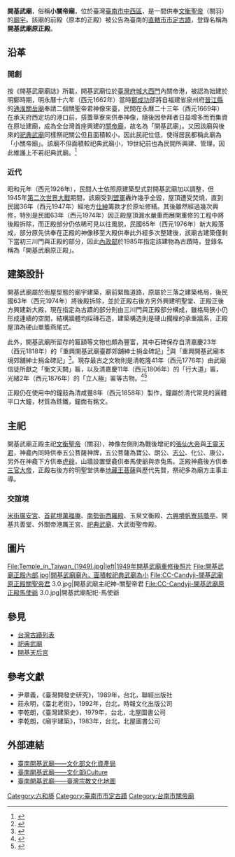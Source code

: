 {{tw monument
|name= 開基武廟原正殿
|formername=
|image=2021年的開基武廟.jpg
|imagename=開基武廟原正殿
{{Infobox mapframe|tyep=shape|zoom=15|frame-width=280}}
|othername=
|formalname=
|level=直轄市定古蹟
|class=寺廟
|time=[[File:Flag_of_Ming_Cheng.svg|24px]] 明永曆二十三年（1669年）
|location={{TWN}}台南市中西區新美街114號
|open=
|cost=
|website=
| wikidata=[[Wikidata:Q107574917|Q107574917]]
|coordinates={{coord|22.996442|N|120.200831|E|type:landmark|display=it}}
|reg_url =https://nchdb.boch.gov.tw/assets/overview/monument/19851127000049
}}
'''開基武廟'''，俗稱'''小關帝廟'''，位於臺灣[[臺南市|臺南市]][[中西區_(台灣)|中西區]]，是一間供奉[[文衡聖帝|文衡聖帝]]（關羽）的[[廟宇|廟宇]]。該廟的前殿（原本的正殿）被公告為臺南的[[臺南市文化資產|直轄市市定古蹟]]，登錄名稱為'''開基武廟原正殿'''。

==沿革==
===開創===
按《開基武廟廟誌》所載，開基武廟位於[[臺灣府城大西門|臺灣府城大西門]]內關帝港，被認為始建於明鄭時期，明永曆十六年（西元1662年）當時[[鄭成功|鄭成功]]部將自福建省泉州府[[晉江縣|晉江縣]]的[[通淮關岳廟|通淮關岳廟]]奉請二個關聖帝君神像來臺，民間在永曆二十三年（西元1669年）在承天府西定坊的港口前，搭蓋草寮來供奉神像，隨後因參拜者日益增多而而集資在原址建廟，成為全台灣首座興建的[[關帝廟|關帝廟]]，故名為「開基武廟」。又因該廟與後來的[[祀典武廟|祀典武廟]]同樣祭祀關公但且面積較小，因此民祀位低，使得居民都稱此廟為「小關帝廟」。該廟不但面積較祀典武廟小，19世紀前也為民間所興建、管理，因此維護上不若祀典武廟。<ref>{{Cite book|title=〈台南市大小關帝廟在文獻中的里坊釐辨〉|author=陳昭吟|publisher=《臺灣文獻季刊》|year=2009年9月|isbn=|location=臺南市|pages=135-170|language=zh-tw}}</ref>

===近代===
昭和元年（西元1926年），民間人士依照原建築型式對開基武廟加以調整，但1945年[[第二次世界大戰|第二次世界大戰]]期間，該廟受到[[盟軍|盟軍]]轟炸幾乎全毀，屋頂遭受焚燒，直到民國36年（西元1947年）經地方[[仕紳|仕紳]]籌款才於原址修繕。其後雖然經過幾次興修，特別是民國63年（西元1974年）因正殿屋頂漏水嚴重而展開重修的工程中將後殿拆除，而正殿部分仍依稀可見以往風貌，民國65年（西元1976年）新大殿落成，部分原先供奉在正殿的神像移至大殿供奉此外經多次整建後，該廟古建築僅剩下當初三川門與正殿的部分，因此[[中華民國內政部|內政部]]於1985年指定該建物為古蹟時，登錄名稱為「開基武廟原正殿」。

==建築設計==
開基武廟屬於街屋型態的廟宇建築，廟前緊臨道路，原屬於三落之建築格局，後民國63年（西元1974年）將後殿拆除，並於正殿右後方另外興建明聖堂、正殿正後方興建新大殿，現在指定為古蹟的部分則由三川門與正殿部分構成，雖格局狹小仍形成連續的空間，結構牆體均採磚石造，建築構造則是硬山擱檁的承重牆系，正殿屋頂為硬山單簷燕尾式。

此外，開基武廟所留存的匾額等文物也頗為豐富，其中石碑保存自清嘉慶23年（西元1818年）的「重興開基武廟臺郡郊舖紳士捐金碑記」<ref>{{Cite web|url=https://tm.ncl.edu.tw/article?u=014_002_0000007204|title=重興開基武廟臺郡郊舖紳士捐金碑記|author=國家圖書館 臺灣記憶|date=2021-11-27|access-date=2021-11-27|archive-date=2021-01-20|archive-url=https://web.archive.org/web/20210120005244/https://tm.ncl.edu.tw/article?u=014_002_0000007204|dead-url=no}}</ref>與「重興開基武廟本境郊舖紳士捐金碑記」<ref>{{Cite web|url=https://memory.culture.tw/Home/Detail?Id=107000021397&IndexCode=MOCCOLLECTIONS|title=重興開基武廟本境郊舖紳士捐金碑記|author=國家文化記憶庫|date=2021-11-27|access-date=2021-11-27|archive-date=2021-11-27|archive-url=https://web.archive.org/web/20211127091626/https://memory.culture.tw/Home/Detail?Id=107000021397&IndexCode=MOCCOLLECTIONS|dead-url=no}}</ref>。現存最古之文物則是清乾隆41年（西元1776年）由武廟信徒所獻之「衡文天闕」匾，以及清嘉慶11年（西元1806年）的「行大道」匾，光緒2年（西元1876年）的「立人極」匾等古物。<ref>{{Cite book|title=《臺南開基武廟志》|author=陳奮雄|publisher=臺南開基武廟|year=2002|isbn=|location=臺南市|pages=|language=zh-tw}}</ref><ref>{{Cite book|title=《台南市第三級古蹟開基武廟調查研究及修護計畫》|author=|publisher=國立成功大學建築學系|year=1987|isbn=|location=臺南市|pages=|language=zh-tw}}</ref>

正殿仍在使用中的鐘鼓為清咸豐8年（西元1858年）製作，鐘屬於清代常見的圓體平口大鐘，材質為鉎鐵，鐘面有銘文。
==主祀==
開基武廟正殿主祀[[文衡聖帝|文衡聖帝]]（關羽），神像左側則為戰後增祀的[[張仙大帝|張仙大帝]]與[[王靈天君|王靈天君]]，神龕內同時供奉五公菩薩神牌，五公菩薩為寶公、朗公、[[志公禅师|志公]]、化公、康公，另外在神龕下方供奉[[虎爺|虎爺]]，山牆設置壁龕供奉馬使爺與赤兔馬。正殿神龕後方供奉[[三官大帝|三官大帝]]，正殿右後方的明聖堂供奉[[地藏王菩薩|地藏王菩薩]]與歷代先賢，祭祀多為廟方主事主導。
===交誼境===
[[米街廣安宮|米街廣安宮]]、[[首貮境萬福庵|首貮境萬福庵]]、[[南勢街西羅殿|南勢街西羅殿]]、玉泉文衡殿、[[六興境帆寮慈蔭亭|六興境帆寮慈蔭亭]]、開基共善堂、外關帝港厲王宮、[[祀典武廟|祀典武廟]]、大武街聖帝殿。

==圖片==
<gallery mode="packed" heights="180">
File:Temple_in_Taiwan_(1949).jpg|left|1949年開基武廟重修後照片
File:開基武廟正殿內部.jpg|開基武廟廟內，面積較祀典武廟為小
File:CC-Candyji-開基武廟原正殿關聖帝君 3.0.jpg|開基武廟主祀神-關聖帝君
File:CC-Candyji-開基武廟原正殿馬使爺 3.0.jpg|開基武廟配祀-馬使爺
</gallery>
==參見==
*[[台灣古蹟列表|台灣古蹟列表]]
*[[祀典武廟|祀典武廟]]
*[[開基天后宮|開基天后宮]]
==參考文獻==
{{reflist}}
*尹章義，《臺灣開發史研究》，1989年，台北，聯經出版社
*莊永明，《臺北老街》，1992年，台北，時報文化出版公司
*李乾朗，《臺灣建築史》，1979年，台北，北屋圖書公司
*李乾朗，《廟宇建築》，1983年，台北，北屋圖書公司


== 外部連結 ==
{{commons category|Kaijiwu Temple}}
*[https://nchdb.boch.gov.tw/assets/overview/monument/19851127000049 臺南開基武廟——文化部文化資產局] {{Wayback|url=https://nchdb.boch.gov.tw/assets/overview/monument/19851127000049 |date=20180202190613 }} 
*[https://cloud.culture.tw/frontsite/inquiry/emapInquiryAction.do?method=showEmapDetail&indexId=45092 臺南開基武廟——文化部iCulture] {{Wayback|url=https://cloud.culture.tw/frontsite/inquiry/emapInquiryAction.do?method=showEmapDetail&indexId=45092 |date=20211127083057 }} 
*[https://www.taiwangods.com/html/cultural/3_0011.aspx?i=241 臺南開基武廟——臺灣宗教文化地圖] {{Wayback|url=https://www.taiwangods.com/html/cultural/3_0011.aspx?i=241 |date=20211127083054 }} 

{{五條港}}
{{臺灣府城聯境}}
{{台南市重要古迹}}
{{台灣直轄市定古蹟}}

[[Category:六和境|Category:六和境]]
[[Category:臺南市市定古蹟|Category:臺南市市定古蹟]]
[[Category:台南市關帝廟|Category:台南市關帝廟]]